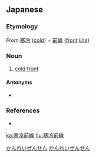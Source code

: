 ==Japanese==
{{ja-kanjitab|かん|れい|ぜん|せん|yomi=on}}

===Etymology===
''From'' [[寒冷]] (''[[cold]]'') + [[前線]] (''[[front]] [[line]]'')

===Noun===
{{ja-noun|かんれい ぜんせん}}

# {{lb|ja|meteorology}} [[cold front]]

====Antonyms====
* {{ja-r|温暖前線|おんだん ぜんせん|gloss=warm front}}

===References===
* {{R:Kojien}}

[[Category:ja:Meteorology|かんれいぜんせん]]
[[Category:ja:Weather|かんれいぜんせん]]

[[ko:寒冷前線]]
[[hu:寒冷前線]]